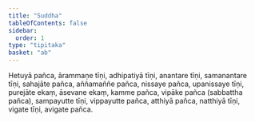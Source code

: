 ```yaml
---
title: "Suddha"
tableOfContents: false
sidebar:
  order: 1
type: "tipitaka"
basket: "ab"
---
```



<DynamicBreadcrumb />

<Division number="374">

<Paragraph number="3255">
Hetuyā pañca, ārammaṇe tīṇi, adhipatiyā tīṇi, anantare tīṇi, samanantare tīṇi, sahajāte pañca, aññamaññe pañca, nissaye pañca, upanissaye tīṇi, purejāte ekaṃ, āsevane ekaṃ, kamme pañca, vipāke pañca (sabbattha pañca), sampayutte tīṇi, vippayutte pañca, atthiyā pañca, natthiyā tīṇi, vigate tīṇi, avigate pañca.
</Paragraph>
</Division>
